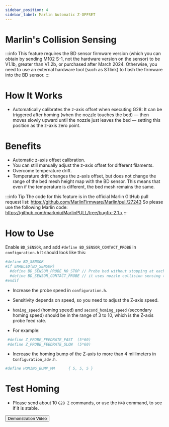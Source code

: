 ```yaml
---
sidebar_position: 4
sidebar_label: Marlin Automatic Z-OFFSET
---
```


# Marlin's Collision Sensing

:::info
This feature requires the BD sensor firmware version (which you can obtain by sending M102 S-1, not the hardware version on the sensor) to be V1.1b, greater than V1.2b, or purchased after March 2024. Otherwise, you need to use an external hardware tool (such as STlink) to flash the firmware into the BD sensor.
:::

# How It Works

* Automatically calibrates the z-axis offset when executing G28: It can be triggered after homing (when the nozzle touches the bed) — then moves slowly upward until the nozzle just leaves the bed — setting this position as the z-axis zero point.

# Benefits

* Automatic z-axis offset calibration.
* You can still manually adjust the z-axis offset for different filaments.
* Overcome temperature drift.
* Temperature drift changes the z-axis offset, but does not change the range of the bed mesh height map with the BD sensor. This means that even if the temperature is different, the bed mesh remains the same.

:::info Tip
The code for this feature is in the official Marlin GitHub pull request list: https://github.com/MarlinFirmware/Marlin/pull/27243
So please use the following Marlin code: https://github.com/markniu/MarlinPULL/tree/bugfix-2.1.x
:::

# How to Use

Enable `BD_SENSOR`, and add `#define BD_SENSOR_CONTACT_PROBE` in `configuration.h`
It should look like this:

``` bash
#define BD_SENSOR
#if ENABLED(BD_SENSOR)
  #define BD_SENSOR_PROBE_NO_STOP // Probe bed without stopping at each probe point
  #define BD_SENSOR_CONTACT_PROBE // it uses nozzle collision sensing to probe while homing
#endif
```
* Increase the probe speed in `configuration.h`.

* Sensitivity depends on speed, so you need to adjust the Z-axis speed.
* `homing_speed` (homing speed) and `second_homing_speed` (secondary homing speed) should be in the range of 3 to 10, which is the Z-axis probe feed rate.
* For example:
``` bash
 #define Z_PROBE_FEEDRATE_FAST  (5*60)
 #define Z_PROBE_FEEDRATE_SLOW  (5*60)
```
* Increase the homing bump of the Z-axis to more than 4 millimeters in `Configuration_adv.h`.
``` bash
#define HOMING_BUMP_MM      { 5, 5, 5 } 
```
# Test Homing
* Please send about 10 `G28 Z` commands, or use the `M48` command, to see if it is stable.

<Button variant="contained" disableElevation href="https://www.youtube.com/watch?v=DzmGyJNS9bY">Demonstration Video</Button>